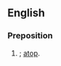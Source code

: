 ==English==
{{rfv|see [[on top]]}}

===Preposition===
{{en-prep}}

# {{misspelling of|[[on]] [[top]]}}; [[atop]].